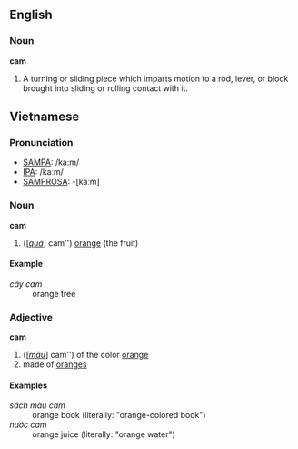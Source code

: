==English==

===Noun===

'''cam'''

#A turning or sliding piece which imparts motion to a rod, lever, or block brought into sliding or rolling contact with it.

==Vietnamese==

===Pronunciation===
*[[SAMPA]]: /ka:m/
*[[International Phonetic Alphabet|IPA]]: /kaːm/
*[[SAMPROSA]]: -[kaːm]

===Noun===
'''cam'''

#([''[[quả]]''] cam'') [[Orange#Noun|orange]] (the fruit)

====Example====
;''cây cam''
:orange tree

===Adjective===
'''cam'''

#([''[[màu]]''] cam'') of the color [[Orange#Adjective|orange]]
#made of [[Orange#Noun|orange]]s

====Examples====
;''sách màu cam''
:orange book (literally: "orange-colored book")
;''nước cam''
:orange juice (literally: "orange water")